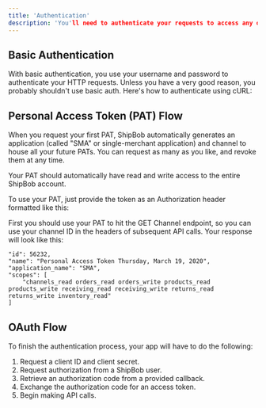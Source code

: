 ```yaml
---
title: 'Authentication'
description: 'You'll need to authenticate your requests to access any of the endpoints in the ShipBob API. In this guide, we'll look at how authentication works. ShipBob offers two ways to authenticate your API requests: Basic authentication and OAuth2 with a token — OAuth2 is the recommended way.'
---
```


## Basic Authentication

With basic authentication, you use your username and password to authenticate your HTTP requests. Unless you have a very good reason, you probably shouldn't use basic auth. Here's how to authenticate using cURL:

## Personal Access Token (PAT) Flow
When you request your first PAT, ShipBob automatically generates an application (called "SMA" or single-merchant application) and channel to house all your future PATs. You can request as many as you like, and revoke them at any time.

Your PAT should automatically have read and write access to the entire ShipBob account.

To use your PAT, just provide the token as an Authorization header formatted like this:

First you should use your PAT to hit the GET Channel endpoint, so you can use your channel ID in the headers of subsequent API calls. Your response will look like this:

```
"id": 56232,
"name": "Personal Access Token Thursday, March 19, 2020",
"application_name": "SMA",
"scopes": [
    "channels_read orders_read orders_write products_read products_write receiving_read receiving_write returns_read returns_write inventory_read"
]
```


## OAuth Flow
To finish the authentication process, your app will have to do the following:

1. Request a client ID and client secret.
2. Request authorization from a ShipBob user.
3. Retrieve an authorization code from a provided callback.
4. Exchange the authorization code for an access token.
5. Begin making API calls.
